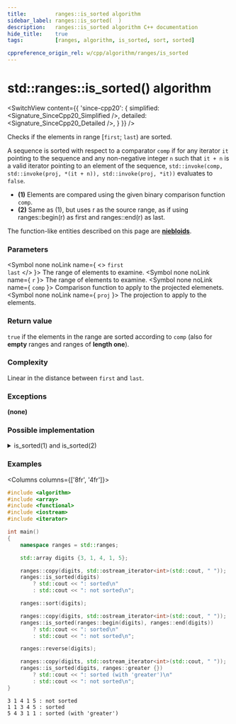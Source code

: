 ```yaml
---
title:         ranges::is_sorted algorithm
sidebar_label: ranges::is_sorted(  )
description:   ranges::is_sorted algorithm C++ documentation
hide_title:    true
tags:          [ranges, algorithm, is_sorted, sort, sorted]

cppreference_origin_rel: w/cpp/algorithm/ranges/is_sorted
---
```



<!-- Terms -->

<!----------------- Codes ---------------------->


# std::ranges::is_sorted() algorithm

<SwitchView content={{
	'since-cpp20': {
		simplified:	<Signature_SinceCpp20_Simplified />,
		detailed:	<Signature_SinceCpp20_Detailed />,
	}
}} />

Checks if the elements in range [`first`; `last`) are sorted.

A sequence is sorted with respect to a comparator `comp` if for any iterator `it` pointing to the sequence
and any non-negative integer `n` such that `it + n` is a valid iterator pointing to an element of the sequence,
`std::invoke(comp, std::invoke(proj, *(it + n)), std::invoke(proj, *it))` evaluates to `false`.

- **(1)** Elements are compared using the given binary comparison function `comp`.
- **(2)** Same as (1), but uses r as the source range, as if using ranges::begin(r) as first and ranges::end(r) as last.

The function-like entities described on this page are [**niebloids**](#).

### Parameters

<SymbolTable>

  <Symbol none noLink name={ <> <code>first</code> <br/> <code>last</code> </> }>
    The range of elements to examine.
  </Symbol>
  <Symbol none noLink name={ <code>r</code> }>
    The range of elements to examine.
  </Symbol>
  <Symbol none noLink name={ <code>comp</code> }>
    Comparison function to apply to the projected elemenets.
  </Symbol>
  <Symbol none noLink name={ <code>proj</code> }>
    The projection to apply to the elements.
  </Symbol>

</SymbolTable>

### Return value

`true` if the elements in the range are sorted according to `comp` (also for **empty** ranges and ranges of **length one**).

### Complexity

Linear in the distance between `first` and `last`.

### Exceptions

**(none)**

### Possible implementation

<details>
<summary>is_sorted(1) and is_sorted(2)</summary>

```cpp
struct is_sorted_fn
{
    template<std::forward_iterator I, std::sentinel_for<I> S,
             class Proj = std::identity,
             std::indirect_strict_weak_order<std::projected<I, Proj>>
                 Comp = ranges::less>
    constexpr bool operator()(I first, S last, Comp comp = {}, Proj proj = {}) const
    {
        return ranges::is_sorted_until(first, last, comp, proj) == last;
    }

    template<ranges::forward_range R, class Proj = std::identity,
             std::indirect_strict_weak_order<
                 std::projected<ranges::iterator_t<R>, Proj>>
                     Comp = ranges::less>
    constexpr bool operator()(R&& r, Comp comp = {}, Proj proj = {}) const
    {
        return (*this)(ranges::begin(r), ranges::end(r), std::ref(comp), std::ref(proj));
    }
};

inline constexpr is_sorted_fn is_sorted;
```

</details>

### Examples

<Columns columns={['8fr', '4fr']}>
<div>

```cpp title='Main.cpp' showLineNumbers
#include <algorithm>
#include <array>
#include <functional>
#include <iostream>
#include <iterator>

int main()
{
    namespace ranges = std::ranges;

    std::array digits {3, 1, 4, 1, 5};

    ranges::copy(digits, std::ostream_iterator<int>(std::cout, " "));
    ranges::is_sorted(digits)
        ? std::cout << ": sorted\n"
        : std::cout << ": not sorted\n";

    ranges::sort(digits);

    ranges::copy(digits, std::ostream_iterator<int>(std::cout, " "));
    ranges::is_sorted(ranges::begin(digits), ranges::end(digits))
        ? std::cout << ": sorted\n"
        : std::cout << ": not sorted\n";

    ranges::reverse(digits);

    ranges::copy(digits, std::ostream_iterator<int>(std::cout, " "));
    ranges::is_sorted(digits, ranges::greater {})
        ? std::cout << ": sorted (with 'greater')\n"
        : std::cout << ": not sorted\n";
}
```

</div>
<div>

```plaintext title="Possible Output"
3 1 4 1 5 : not sorted
1 1 3 4 5 : sorted
5 4 3 1 1 : sorted (with 'greater')
```

</div>
</Columns>
